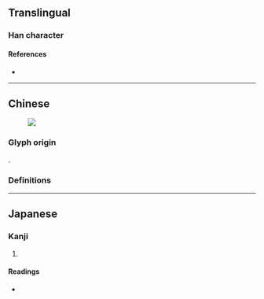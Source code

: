 {{also|法}}
{{character info}}
==Translingual==

===Han character===
{{Han char|rn=85|rad=水|as=18|sn=21|four=|canj=EIFI|ids=⿰氵⿸廌去}}

====References====
* {{Han ref|kx=0662.340|dkj=18757|dj=1071.290|hdz=31793.110|uh=704B|ud=28747}}

----

==Chinese==
[[File:灋.jpg|thumb|{{lang|zh|'''灋'''}}]]

===Glyph origin===
{{Han compound|水|alt1=氵|廌|去|t2=mythical creature that can distinguish right from wrong|ls=ic}}.

===Definitions===
{{zh-see|法|v}}

----

==Japanese==

===Kanji===
{{ja-kanji|grade=|rs=水18}}

# {{rfdef|ja|sort=水18}}

====Readings====
* {{ja-readings|on=[[ほう]] (hō), [[はっ]] (hat), [[ほっ]] (hot)|kun=[[のり]] (nori)}}